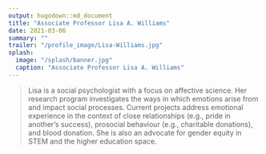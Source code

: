 ```yaml
---
output: hugodown::md_document
title: "Associate Professor Lisa A. Williams"
date: 2021-03-06
summary: ""
trailer: "/profile_image/Lisa-Williams.jpg"
splash:
  image: "/splash/banner.jpg"
  caption: "Associate Professor Lisa A. Williams"
---
```


> Lisa is a social psychologist with a focus on affective science. Her research program investigates the ways in which emotions arise from and impact social processes. Current projects address emotional experience in the context of close relationships (e.g., pride in another's success), prosocial behaviour (e.g., charitable donations), and blood donation. She is also an advocate for gender equity in STEM and the higher education space.


